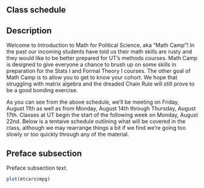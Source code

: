 ## Class schedule



## Description {.unnumbered}

Welcome to Introduction to Math for Political Science, aka “Math Camp”! In the past our incoming students have told us their math skills are rusty and they would like to be better prepared for UT’s methods courses. Math Camp is designed to give everyone a chance to brush up on some skills in preparation for the Stats I and Formal Theory I courses. The other goal of Math Camp is to allow you to get to know your cohort. We hope that struggling with matrix algebra and the dreaded Chain Rule will still prove to be a good bonding exercise.

As you can see from the above schedule, we’ll be meeting on Friday, August 11th as well as from Monday, August 14th through Thursday, August 17th. Classes at UT begin the start of the following week on Monday, August 22nd. Below is a tentaive schedule outlining what will be covered in the class, although we may rearrange things a bit if we find we’re going too slowly or too quickly through any of the material.

## Preface subsection {.unnumbered}

Preface subsection text.

```r
plot(mtcars$mpg)
```

